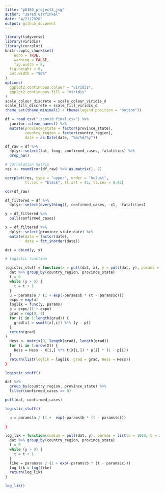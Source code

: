 ```yaml
---
title: "p8160_project3_jsg"
author: "Jared Garfinkel"
date: "4/21/2020"
output: github_document
---
```


```r
library(tidyverse)
library(viridis)
library(corrplot)
knitr::opts_chunk$set(
	echo = TRUE,
	warning = FALSE,
	fig.width = 8, 
  fig.height = 6,
  out.width = "90%"
)
options(
  ggplot2.continuous.colour = "viridis",
  ggplot2.continuous.fill = "viridis"
)
scale_colour_discrete = scale_colour_viridis_d
scale_fill_discrete = scale_fill_viridis_d
theme_set(theme_minimal() + theme(legend.position = "bottom"))
```

```r
df = read_csv("./covid_final.csv") %>% 
  janitor::clean_names() %>% 
  mutate(province_state = factor(province_state),
         country_region = factor(country_region),
         date = as.Date(date, "%m/%d/%y"))

df_raw = df %>% 
  dplyr::select(lat, long, confirmed_cases, fatalities) %>% 
  drop_na()
```

```r
# correlation matrix
res <- round(cor(df_raw) %>% as.matrix(), 2)

corrplot(res, type = "upper", order = "hclust", 
         tl.col = "black", tl.srt = 45, tl.cex = 0.45)

cor(df_raw)
```

```r
df_filtered = df %>% 
  dplyr::select(everything(), confirmed_cases, -x1, -fatalities)

y = df_filtered %>% 
  pull(confirmed_cases)

x = df_filtered %>% 
  dplyr::select(province_state:date) %>% 
  mutate(date = factor(date),
         date = fct_inorder(date))

dat = cbind(y, x)
```

```r
# logistic function

logistic_stuff = function(x = pull(dat, x), y = pull(dat, y), params = list(a = 1000, b = 2, c = 100), func = log_lik) {
  dat %>% group_by(country_region, province_state)
  t = 0
  while (y > 0) {
    t = t + 1
  }
  u = params$a / (1 + exp(-params$b * (t - params$c)))
  expu = exp(u)
  loglik = func(y, params)
  p = expu/(1 + expu)
  grad = rep(0, 3)
  for (i in 1:length(grad)) {
    grad[i] = sum(t(x[,i]) %*% (y - p))
  }
  return(grad)
}
  Hess <- matrix(0, length(grad), length(grad))
  for (i in 1:nrow(X)) {
    Hess = Hess - X[i,] %*% t(X[i,]) * p[i] * (1 - p[i])
  }
  return(list(loglik = loglik, grad = grad, Hess = Hess))
}

logistic_stuff()

dat %>% 
  group_by(country_region, province_state) %>% 
  filter(confirmed_cases == 0)

pull(dat, confirmed_cases)

logistic_stuff()

  u = params$a / (1 +  exp(-params$b * (t - params$c)))
  
}
```
```r
log_lik = function(cumsum = pull(dat, y), params = list(a = 1000, b = 2, c = 100)) {
  dat %>% group_by(country_region, province_state)
  t = 0
  while (y > 0) {
    t = t + 1
  }
  like = params$a / (1 + exp(-params$b * (t - params$c)))
  log_lik = log(like)
  return(log_lik)
}

log_lik()
```

